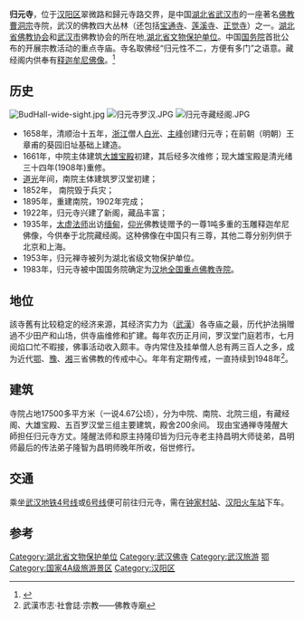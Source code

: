 {{文物保护单位
| 级别 = 省级
| 省区市 = 湖北省
| 图片 = [[File:武汉归元禅寺.JPG|220px]]
| 名称 = 归元禅寺
| 编号 = 
| 分类 = 古建筑及历史纪念建筑物
| 时代 = [[清朝|清]]
| 所在 = [[武漢市|武漢市]][[漢陽區|漢陽區]]
| 登录 = 1956年11月15日
}}
'''归元寺'''，位于[[汉阳区|汉阳区]]翠微路和歸元寺路交界，是中国[[湖北省|湖北省]][[武汉市|武汉市]]的一座著名[[佛教|佛教]][[曹洞宗|曹洞宗]]寺院，武汉的佛教四大丛林（还包括[[宝通寺|宝通寺]]、[[莲溪寺|莲溪寺]]、[[正觉寺|正觉寺]]）之一。[[湖北省|湖北省]][[佛教协会|佛教协会]]和[[武汉市|武汉市]]佛教协会的所在地,[[湖北省|湖北省]][[文物保护单位|文物保护单位]]。中国[[中华人民共和国国务院|国务院]]首批公布的开展宗教活动的重点寺庙。寺名取佛经“归元性不二，方便有多门”之语意。藏经阁内供奉有[[释迦牟尼|释迦牟尼]][[佛像|佛像]]。<ref>{{Cite web |url=http://www.hb.xinhuanet.com/travel/2004-03/18/content_1807418.htm |title=新华网湖北频道-归元寺 |access-date=2008-09-05 |archive-date=2008-06-11 |archive-url=https://web.archive.org/web/20080611110304/http://www.hb.xinhuanet.com/travel/2004-03/18/content_1807418.htm |dead-url=no }}</ref>

==历史==
[[File:BudHall-wide-sight.jpg|thumb]]
[[File:归元寺罗汉.JPG|thumb]]
[[File:归元寺藏经阁.JPG|thumb]]
*1658年，清顺治十五年，[[浙江|浙江]]僧人[[白光|白光]]、[[主峰|主峰]]创建归元寺；在前朝（明朝）王章甫的葵园旧址基础上建造。
*1661年，中院主体建筑[[大雄宝殿|大雄宝殿]]初建，其后经多次维修；现大雄宝殿是清光绪三十四年(1908年)重修。
*[[道光|道光]]年间，南院主体建筑罗汉堂初建；
*1852年，<!-- 被太平军摧毁，清末重建； -->南院毁于兵灾；
*1895年，重建南院，1902年完成；
*1922年，归元寺兴建了新阁，藏品丰富；
*1935年，[[太虚法师|太虚法师]]出访[[缅甸|缅甸]]，[[仰光|仰光]]佛教徒赠予的一尊1吨多重的玉雕释迦牟尼佛像，今供奉于北院藏经阁。这种佛像在中国只有三尊，其他二尊分别列供于北京和上海。
*1953年，归元禅寺被列为湖北省级文物保护单位。
*1983年，归元寺被中国国务院确定为[[汉族地区佛教全国重点寺院|汉地全国重点佛教寺院]]。

== 地位 ==
該寺舊有比较稳定的经济来源，其经济实力为（[[武漢|武漢]]）各寺庙之最，历代护法捐赠過不少田产和山场，供寺庙维修和扩建。每年农历正月间，罗汉堂门庭若市，七月阅焰口忙不暇接，佛事活动收入颇丰。寺内常住及挂单僧人总有两三百人之多，成为近代[[湖北省|鄂]]、[[河南省|豫]]、[[湖南省|湘]]三省佛教的传戒中心。年年有定期传戒，一直持续到1948年<ref>武漢市志·社會誌·宗教——佛教寺廟</ref>。

==建筑==
寺院占地17500多平方米（一说4.67公顷），分为中院、南院、北院三组，有藏经阁、大雄宝殿、五百罗汉堂三组主要建筑，殿舍200余间。
现由宝通禅寺隆醒大師担任归元寺方丈。隆醒法师和原主持隆印皆为归元寺老主持昌明大师徒弟，昌明师最后的传法弟子隆智为昌明师晚年所收，俗世修行。

==交通==
乘坐[[武汉地铁|武汉地铁]][[武汉地铁4号线|4号线]]或[[武汉地铁6号线|6号线]]便可前往归元寺，需在[[钟家村站_(武汉地铁)|钟家村站]]、[[汉阳火车站_(武汉地铁)|汉阳火车站]]下车。

==参考==
{{commonscat|Guiyuan Temple}}
{{reflist}}
{{China-buddhism-temple}}
{{武汉文化}}
[[Category:湖北省文物保护单位|Category:湖北省文物保护单位]]
[[Category:武汉佛寺|Category:武汉佛寺]]
[[Category:武汉旅游|Category:武汉旅游]]
[[Category:汉族地区佛教全国重点寺院|鄂]]
[[Category:国家4A级旅游景区|Category:国家4A级旅游景区]]
[[Category:汉阳区|Category:汉阳区]]